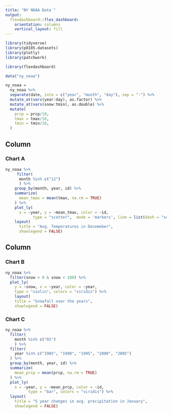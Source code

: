 ```yaml
---
title: "NY NOAA Data "
output: 
  flexdashboard::flex_dashboard:
    orientation: columns
    vertical_layout: fill
---
```


```r
library(tidyverse)
library(p8105.datasets)
library(plotly)
library(patchwork)

library(flexdashboard)
```

```r
data("ny_noaa")

ny_noaa = 
  ny_noaa %>% 
  separate(date, into = c("year", "month", "day"), sep = "-") %>% 
  mutate_at(vars(year:day), as.factor) %>% 
  mutate_at(vars(snow:tmin), as.double) %>% 
  mutate(
    prcp = prcp/10, 
    tmax = tmax/10, 
    tmin = tmin/10,
  )
```


Column {data-width=650}
-----------------------------------------------------------------------

### Chart A

```r
ny_noaa %>% 
     filter(
      month %in% c("12")
      ) %>% 
    group_by(month, year, id) %>% 
    summarize(
      mean_tmax = mean(tmax, na.rm = TRUE)
    ) %>% 
    plot_ly(
      x = ~year, y = ~mean_tmax, color = ~id,
            type = "scatter",  mode = 'markers', line = list(dash = "solid"), colors = "viridis") %>% 
    layout(
      title = "Avg. Temperatures in Decemeber", 
      showlegend = FALSE)

```

Column {data-width=350}
-----------------------------------------------------------------------

### Chart B

```r
ny_noaa %>% 
  filter(snow > 0 & snow < 100) %>% 
  plot_ly(
    y = ~snow, x = ~year, color = ~year, 
    type = "violin", colors = "viridis") %>% 
    layout(
    title = "Snowfall over the years", 
    showlegend = FALSE)
```

### Chart C

```r
ny_noaa %>% 
  filter(
    month %in% c("01")
    ) %>% 
  filter(
    year %in% c("1985", "1990", "1995", "2000", "2005")
  ) %>% 
  group_by(month, year, id) %>% 
  summarize(
    mean_prcp = mean(prcp, na.rm = TRUE)
  ) %>% 
  plot_ly(
    x = ~year, y = ~mean_prcp, color = ~id,
          type = "bar", colors = "viridis") %>% 
  layout(
    title = "5 year changes in avg. precipitation in January", 
    showlegend = FALSE)
```

